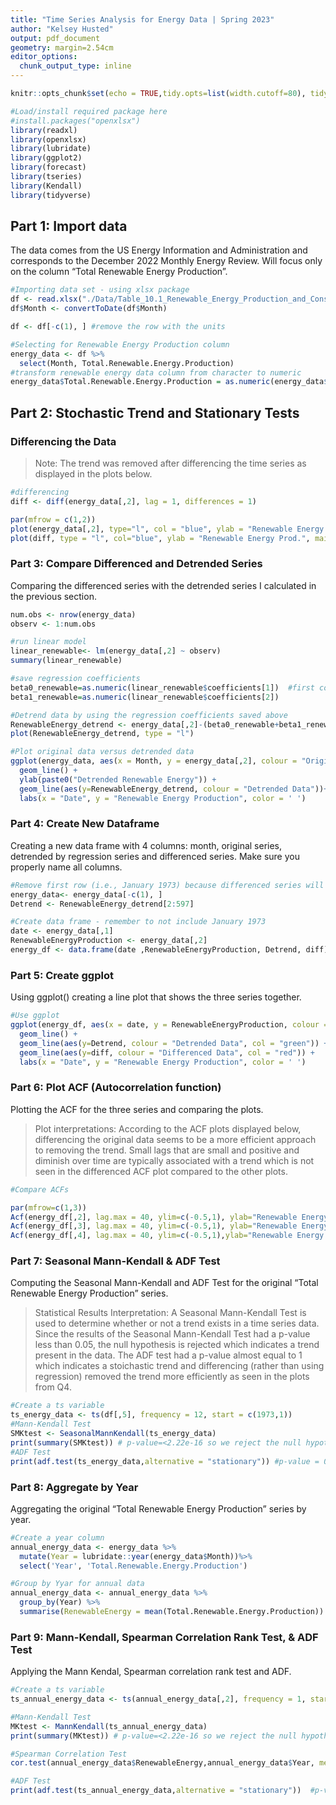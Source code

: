 ```yaml
---
title: "Time Series Analysis for Energy Data | Spring 2023"
author: "Kelsey Husted"
output: pdf_document
geometry: margin=2.54cm
editor_options: 
  chunk_output_type: inline
---
```

  
  
```r
knitr::opts_chunk$set(echo = TRUE,tidy.opts=list(width.cutoff=80), tidy=FALSE) 
```

```r
#Load/install required package here
#install.packages("openxlsx")
library(readxl)
library(openxlsx)
library(lubridate)
library(ggplot2)
library(forecast)
library(tseries)
library(Kendall)
library(tidyverse)
```

## Part 1: Import data

The data comes from the US Energy Information and Administration and corresponds to the December 2022 Monthly Energy Review. Will focus only on the column "Total Renewable Energy Production". 


```r
#Importing data set - using xlsx package
df <- read.xlsx("./Data/Table_10.1_Renewable_Energy_Production_and_Consumption_by_Source.xlsx", startRow = 11)
df$Month <- convertToDate(df$Month)

df <- df[-c(1), ] #remove the row with the units

#Selecting for Renewable Energy Production column
energy_data <- df %>%
  select(Month, Total.Renewable.Energy.Production)
#transform renewable energy data column from character to numeric
energy_data$Total.Renewable.Energy.Production = as.numeric(energy_data$Total.Renewable.Energy.Production)
```


## Part 2: Stochastic Trend and Stationary Tests

### Differencing the Data

 > Note: The trend was removed after differencing the time series as displayed in the plots below.

```r
#differencing
diff <- diff(energy_data[,2], lag = 1, differences = 1)

par(mfrow = c(1,2))
plot(energy_data[,2], type="l", col = "blue", ylab = "Renewable Energy Prod.", main = "Original Data")
plot(diff, type = "l", col="blue", ylab = "Renewable Energy Prod.", main = "Differenced Data")

```

### Part 3: Compare Differenced and Detrended Series

Comparing the differenced series with the detrended series I calculated in the previous section.

```r
num.obs <- nrow(energy_data)
observ <- 1:num.obs

#run linear model
linear_renewable<- lm(energy_data[,2] ~ observ)
summary(linear_renewable)

#save regression coefficients
beta0_renewable=as.numeric(linear_renewable$coefficients[1])  #first coefficient is the intercept term or beta0
beta1_renewable=as.numeric(linear_renewable$coefficients[2])

#Detrend data by using the regression coefficients saved above
RenewableEnergy_detrend <- energy_data[,2]-(beta0_renewable+beta1_renewable*observ)
plot(RenewableEnergy_detrend, type = "l")

#Plot original data versus detrended data
ggplot(energy_data, aes(x = Month, y = energy_data[,2], colour = "Original Data", col="blue")) +
  geom_line() +
  ylab(paste0("Detrended Renewable Energy")) +
  geom_line(aes(y=RenewableEnergy_detrend, colour = "Detrended Data"))+
  labs(x = "Date", y = "Renewable Energy Production", color = ' ')

```

### Part 4: Create New Dataframe

Creating a new data frame with 4 columns: month, original series, detrended by regression series and differenced series. Make sure you properly name all columns.

```r
#Remove first row (i.e., January 1973) because differenced series will have less rows 
energy_data<- energy_data[-c(1), ] 
Detrend <- RenewableEnergy_detrend[2:597]

#Create data frame - remember to not include January 1973
date <- energy_data[,1]
RenewableEnergyProduction <- energy_data[,2]
energy_df <- data.frame(date ,RenewableEnergyProduction, Detrend, diff)

```

### Part 5: Create ggplot

Using ggplot() creating a line plot that shows the three series together. 

```r
#Use ggplot
ggplot(energy_df, aes(x = date, y = RenewableEnergyProduction, colour = "Original Data", col="blue")) +
  geom_line() +
  geom_line(aes(y=Detrend, colour = "Detrended Data", col = "green")) +
  geom_line(aes(y=diff, colour = "Differenced Data", col = "red")) +
  labs(x = "Date", y = "Renewable Energy Production", color = ' ') 

```


### Part 6: Plot ACF (Autocorrelation function)

Plotting the ACF for the three series and comparing the plots. 

> Plot interpretations: According to the ACF plots displayed below, differencing the original data seems to be a more efficient approach to removing the trend. Small lags that are small and positive and diminish over time are typically associated with a trend which is not seen in the differenced ACF plot compared to the other plots.

```r
#Compare ACFs

par(mfrow=c(1,3))
Acf(energy_df[,2], lag.max = 40, ylim=c(-0.5,1), ylab="Renewable Energy Production", main=" ACF Originial Data")
Acf(energy_df[,3], lag.max = 40, ylim=c(-0.5,1), ylab="Renewable Energy Production", main=" ACF Detrended Data")
Acf(energy_df[,4], lag.max = 40, ylim=c(-0.5,1),ylab="Renewable Energy Production", main="ACF Differenced Data")

```


### Part 7: Seasonal Mann-Kendall & ADF Test

Computing the Seasonal Mann-Kendall and ADF Test for the original "Total Renewable Energy Production" series. 

> Statistical Results Interpretation: A Seasonal Mann-Kendall Test is used to determine whether or not a trend exists in a time series data. Since the results of the Seasonal Mann-Kendall Test had a p-value less than 0.05, the null hypothesis is rejected which indicates a trend present in the data. The ADF test had a p-value almost equal to 1 which indicates a stoichastic trend and differencing (rather than using regression) removed the trend more efficiently as seen in the plots from Q4.  

```r
#Create a ts variable
ts_energy_data <- ts(df[,5], frequency = 12, start = c(1973,1))
#Mann-Kendall Test
SMKtest <- SeasonalMannKendall(ts_energy_data)
print(summary(SMKtest)) # p-value=<2.22e-16 so we reject the null hypothesis (i.e., no trend)
#ADF Test
print(adf.test(ts_energy_data,alternative = "stationary")) #p-value = 0.9056 so we accept the null hypothesis (i.e., stochastic trend)

```

### Part 8: Aggregate by Year

Aggregating the original "Total Renewable Energy Production" series by year. 

```r
#Create a year column
annual_energy_data <- energy_data %>%
  mutate(Year = lubridate::year(energy_data$Month))%>%
  select('Year', 'Total.Renewable.Energy.Production')

#Group by Yyar for annual data
annual_energy_data <- annual_energy_data %>%
  group_by(Year) %>%
  summarise(RenewableEnergy = mean(Total.Renewable.Energy.Production))

```

### Part 9: Mann-Kendall, Spearman Correlation Rank Test, & ADF Test

Applying the Mann Kendal, Spearman correlation rank test and ADF.

```r
#Create a ts variable
ts_annual_energy_data <- ts(annual_energy_data[,2], frequency = 1, start = c(1973))

#Mann-Kendall Test
MKtest <- MannKendall(ts_annual_energy_data)
print(summary(MKtest)) # p-value=<2.22e-16 so we reject the null hypothesis (i.e., no trend)

#Spearman Correlation Test
cor.test(annual_energy_data$RenewableEnergy,annual_energy_data$Year, method = "spearman")

#ADF Test 
print(adf.test(ts_annual_energy_data,alternative = "stationary"))  #p-value = 0.99 so we accept the null hypothesis (i.e., stochastic trend)
```


